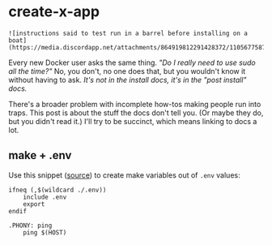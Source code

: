 # create-x-app

```
![instructions said to test run in a barrel before installing on a boat](https://media.discordapp.net/attachments/864919812291428372/1105677587516239983/FB_IMG_16836844138238854.jpg)
```

Every new Docker user asks the same thing.
_"Do I really need to use sudo all the time?"_
No, you don't, no one does that, but you wouldn't know it without having to ask.
_It's not in the install docs, it's in the "post install" docs._

There's a broader problem with incomplete how-tos making people run into traps.
This post is about the stuff the docs don't tell you.
(Or maybe they do, but you didn't read it.)
I'll try to be succinct,
which means linking to docs a lot.

## make + .env

Use this snippet ([source][r202]) to create make variables out of `.env` values:

[r202]: https://www.robg3d.com/2020/05/2288/

```
ifneq (,$(wildcard ./.env))
	include .env
	export
endif

.PHONY: ping
	ping $(HOST)
```
